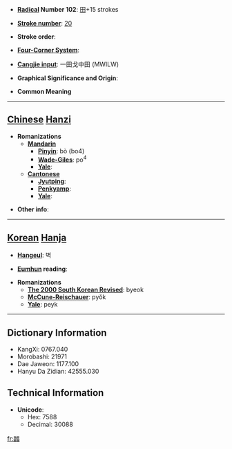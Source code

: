 * '''[[Wiktionary:Chinese radical index| Radical]] Number 102''': [[Wiktionary:Chinese radical index 田|田]]+15 strokes

* '''[[Wiktionary:Chinese total strokes index|Stroke number]]''': [[Wiktionary:Chinese total strokes index 20|20]]

* '''Stroke order''': 

* '''[[Wiktionary:Chinese four corner index|Four-Corner System]]''': 

* '''[[Wiktionary:Chinese Cangjie index|Cangjie input]]''': 一田戈中田 (MWILW)

* '''Graphical Significance and Origin''': 

* '''Common Meaning'''

----

== [[Chinese]] [[Hanzi]] ==

* '''Romanizations'''
** '''[[Mandarin]]'''
*** '''[[Pinyin]]''': bò (bo4)
*** '''[[Wade-Giles]]''': po<sup>4</sup>
*** '''[[Yale]]''': 
** '''[[Cantonese]]'''
*** '''[[Jyutping]]''':
*** '''[[Penkyamp]]''': 
*** '''[[Yale]]''': 

* '''Other info''': 

----

== [[Korean]] [[Hanja]] ==

* '''[[Hangeul]]''': 벽

* '''[[Eumhun]] reading''': 

* '''Romanizations'''
** '''[[The 2000 South Korean Revised Romanization|The 2000 South Korean Revised]]''': byeok
** '''[[McCune-Reischauer]]''': pyŏk
** '''[[Yale]]''': peyk

----

== Dictionary Information ==

* KangXi: 0767.040
* Morobashi: 21971
* Dae Jaweon: 1177.100
* Hanyu Da Zidian: 42555.030

== Technical Information ==

* '''Unicode''':
** Hex: 7588
** Decimal: 30088

[[fr:疈]]